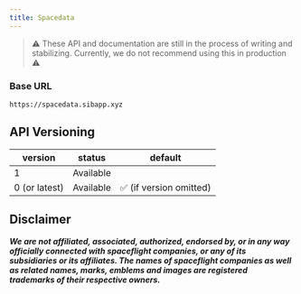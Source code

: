 ```yaml
---
title: Spacedata
---
```


> ⚠️ These API and documentation are still in the process of writing and
> stabilizing. Currently, we do not recommend using this in production ⚠️

### Base URL

```
https://spacedata.sibapp.xyz
```

## API Versioning

| version       | status    | default                 |
| ------------- | --------- | ----------------------- |
| 1             | Available |                         |
| 0 (or latest) | Available | ✅ (if version omitted) |

## Disclaimer

**_We are not affiliated, associated, authorized, endorsed by, or in any way
officially connected with spaceflight companies, or any of its subsidiaries or
its affiliates. The names of spaceflight companies as well as related names,
marks, emblems and images are registered trademarks of their respective
owners._**
